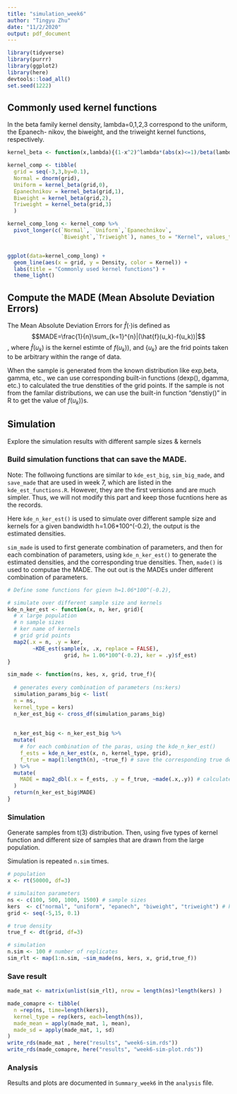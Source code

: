 ```yaml
---
title: "simulation_week6"
author: "Tingyu Zhu"
date: "11/2/2020"
output: pdf_document
---
```

```r
library(tidyverse)
library(purrr)
library(ggplot2)
library(here)
devtools::load_all()
set.seed(1222)
```

## Commonly used kernel functions

In the beta family kernel density, lambda=0,1,2,3 correspond to the uniform, the Epanech- nikov, the biweight, and the triweight kernel functions, respectively.  
```r
kernel_beta <- function(x,lambda){(1-x^2)^lambda*(abs(x)<=1)/beta(lambda+1,0.5)}

kernel_comp <- tibble(
  grid = seq(-3,3,by=0.1),
  Normal = dnorm(grid),
  Uniform = kernel_beta(grid,0),
  Epanechnikov = kernel_beta(grid,1),
  Biweight = kernel_beta(grid,2),
  Triweight = kernel_beta(grid,3)
  )

kernel_comp_long <- kernel_comp %>% 
  pivot_longer(c(`Normal`, `Uniform`,`Epanechnikov`,
                 `Biweight`,`Triweight`), names_to = "Kernel", values_to = "Density")


ggplot(data=kernel_comp_long) + 
  geom_line(aes(x = grid, y = Density, color = Kernel)) +
  labs(title = "Commonly used kernel functions") +
  theme_light() 
```


## Compute the MADE (Mean Absolute Deviation Errors)

The Mean Absolute Deviation Errors for $\hat{f}(\cdot)$is defined as $$MADE=\frac{1}{n}\sum_{k=1}^{n}|(\hat{f}(u_k)-f(u_k))|$$,
where $\hat{f}(u_k)$ is the kernel estimte of $f(u_k))$, and {$u_k$} are the frid points taken to be arbitrary within the range of data.

When the sample is generated from the known distribution like exp,beta, gamma, etc., we can use corresponding built-in functions (dexp(), dgamma, etc.) to calculated the true denstities of the grid points. If the sample is not from the familar distributions, we can use the built-in function "denstiy()" in R to get the value of $f(u_k))$s.

## Simulation 

Explore the simulation results with different sample sizes & kernels

### Build simulation functions that can save the MADE.

Note: The follwoing functions are similar to `kde_est_big`, `sim_big_made `, and `save_made ` that are used in week 7, which are listed in the `kde_est_functions.R`. However, they are the first versions and are much simpler. Thus, we will not modify this part and keep those fucntions here as the records.

Here `kde_n_ker_est()` is used to simulate over different sample size and kernels for a given bandwidth h=1.06*100^(-0.2), the output is the estimated densities. 

`sim_made` is used to first generate combination of parameters, and then for each combination of parameters, using `kde_n_ker_est()` to generate the estimated densities, and the corresponding true densities. Then, `made()` is used to computae the MADE. The out out is the MADEs under different combination of parameters.

```r
# Define some functions for gievn h=1.06*100^(-0.2), 

# simulate over different sample size and kernels
kde_n_ker_est <- function(x, n, ker, grid){
  # x large population
  # n sample sizes
  # ker name of kernels
  # grid grid points
  map2(.x = n, .y = ker, 
        ~KDE_est(sample(x, .x, replace = FALSE), 
                  grid, h= 1.06*100^(-0.2), ker = .y)$f_est)
}

sim_made <- function(ns, kes, x, grid, true_f){
  
  # generates every combination of parameters (ns:kers)
  simulation_params_big <- list(
  n = ns,
  kernel_type = kers)
  n_ker_est_big <- cross_df(simulation_params_big)
  
  
  n_ker_est_big <- n_ker_est_big %>% 
  mutate(
    # for each combination of the paras, using the kde_n_ker_est()
    f_ests = kde_n_ker_est(x, n, kernel_type, grid),
    f_true = map(1:length(n), ~true_f) # save the corresponding true density
  ) %>% 
  mutate(
    MADE = map2_dbl(.x = f_ests, .y = f_true, ~made(.x,.y)) # calculate the MADE
  )
  return(n_ker_est_big$MADE)
}

```


### Simulation
Generate samples from t(3) distribution. Then, using five types of kernel function and different size of samples that are drawn from the large population. 

Simulation is repeated `n.sim` times.
```r
# population
x <- rt(50000, df=3)

# simulaiton parameters
ns <- c(100, 500, 1000, 1500) # sample sizes
kers  <- c("normal", "uniform", "epanech", "biweight", "triweight") # kernel functions
grid <- seq(-5,15, 0.1)

# true density 
true_f <- dt(grid, df=3)

# simulation
n.sim <- 100 # number of replicates
sim_rlt <- map(1:n.sim, ~sim_made(ns, kers, x, grid,true_f))

```


### Save result
```r
made_mat <- matrix(unlist(sim_rlt), nrow = length(ns)*length(kers) )

made_comapre <- tibble(
  n =rep(ns, time=length(kers)),
  kernel_type = rep(kers, each=length(ns)),
  made_mean = apply(made_mat, 1, mean),
  made_sd = apply(made_mat, 1, sd)
)
write_rds(made_mat , here("results", "week6-sim.rds"))
write_rds(made_comapre, here("results", "week6-sim-plot.rds"))
```


### Analysis
Results and plots are documented in `Summary_week6` in the `analysis` file.
